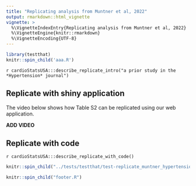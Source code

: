 ```yaml
---
title: "Replicating analysis from Muntner et al, 2022"
output: rmarkdown::html_vignette
vignette: >
  %\VignetteIndexEntry{Replicating analysis from Muntner et al, 2022}
  %\VignetteEngine{knitr::rmarkdown}
  %\VignetteEncoding{UTF-8}
---
```


```r
library(testthat)
knitr::spin_child('aaa.R')
```

`r cardioStatsUSA:::describe_replicate_intro("a prior study in the *Hypertension* journal")`

## Replicate with shiny application

The video below shows how Table S2 can be replicated using our web application.

**ADD VIDEO**

## Replicate with code

`r cardioStatsUSA:::describe_replicate_with_code()` 

```r
knitr::spin_child("../tests/testthat/test-replicate_muntner_hypertension_2022.R")
```

```r
knitr::spin_child("footer.R")
```
